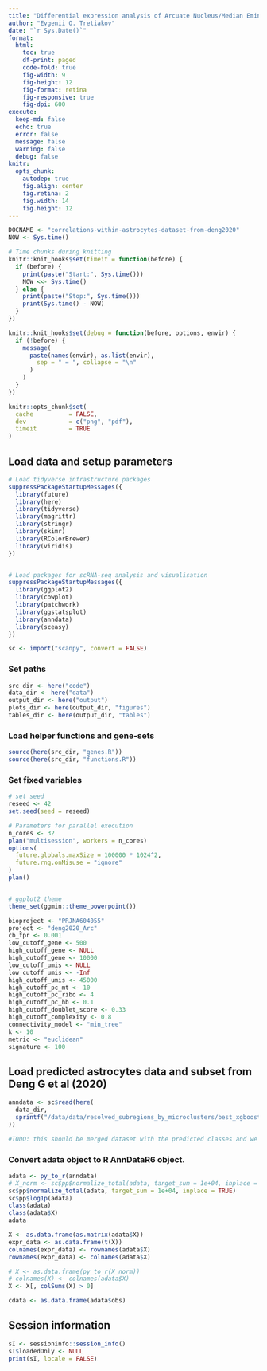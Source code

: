 ```yaml
---
title: "Differential expression analysis of Arcuate Nucleus/Median Eminence astrocytes dataset from Deng G et al 2020"
author: "Evgenii O. Tretiakov"
date: "`r Sys.Date()`"
format:
  html:
    toc: true
    df-print: paged
    code-fold: true
    fig-width: 9
    fig-height: 12
    fig-format: retina
    fig-responsive: true
    fig-dpi: 600
execute:
  keep-md: false
  echo: true
  error: false
  message: false
  warning: false
  debug: false
knitr:
  opts_chunk:
    autodep: true
    fig.align: center
    fig.retina: 2
    fig.width: 14
    fig.height: 12
---
```


```r
DOCNAME <- "correlations-within-astrocytes-dataset-from-deng2020"
NOW <- Sys.time()

# Time chunks during knitting
knitr::knit_hooks$set(timeit = function(before) {
  if (before) {
    print(paste("Start:", Sys.time()))
    NOW <<- Sys.time()
  } else {
    print(paste("Stop:", Sys.time()))
    print(Sys.time() - NOW)
  }
})

knitr::knit_hooks$set(debug = function(before, options, envir) {
  if (!before) {
    message(
      paste(names(envir), as.list(envir),
        sep = " = ", collapse = "\n"
      )
    )
  }
})

knitr::opts_chunk$set(
  cache          = FALSE,
  dev            = c("png", "pdf"),
  timeit         = TRUE
)
```

## Load data and setup parameters

```r
# Load tidyverse infrastructure packages
suppressPackageStartupMessages({
  library(future)
  library(here)
  library(tidyverse)
  library(magrittr)
  library(stringr)
  library(skimr)
  library(RColorBrewer)
  library(viridis)
})


# Load packages for scRNA-seq analysis and visualisation
suppressPackageStartupMessages({
  library(ggplot2)
  library(cowplot)
  library(patchwork)
  library(ggstatsplot)
  library(anndata)
  library(sceasy)
})

sc <- import("scanpy", convert = FALSE)
```

### Set paths

```r
src_dir <- here("code")
data_dir <- here("data")
output_dir <- here("output")
plots_dir <- here(output_dir, "figures")
tables_dir <- here(output_dir, "tables")
```

### Load helper functions and gene-sets

```r
source(here(src_dir, "genes.R"))
source(here(src_dir, "functions.R"))
```

### Set fixed variables

```r
# set seed
reseed <- 42
set.seed(seed = reseed)

# Parameters for parallel execution
n_cores <- 32
plan("multisession", workers = n_cores)
options(
  future.globals.maxSize = 100000 * 1024^2,
  future.rng.onMisuse = "ignore"
)
plan()


# ggplot2 theme
theme_set(ggmin::theme_powerpoint())
```

```r
bioproject <- "PRJNA604055"
project <- "deng2020_Arc"
cb_fpr <- 0.001
low_cutoff_gene <- 500
high_cutoff_gene <- NULL
high_cutoff_gene <- 10000
low_cutoff_umis <- NULL
low_cutoff_umis <- -Inf
high_cutoff_umis <- 45000
high_cutoff_pc_mt <- 10
high_cutoff_pc_ribo <- 4
high_cutoff_pc_hb <- 0.1
high_cutoff_doublet_score <- 0.33
high_cutoff_complexity <- 0.8
connectivity_model <- "min_tree"
k <- 10
metric <- "euclidean"
signature <- 100
```

## Load predicted astrocytes data and subset from Deng G et al (2020)

```r
anndata <- sc$read(here(
  data_dir,
  sprintf("/data/data/resolved_subregions_by_microclusters/best_xgboost-subregional_%s-astrocytes_dataset-msp_%s-metric_%s-k_%s-sign_%s-amb_%s.h5ad", bioproject, connectivity_model, metric, k, signature, cb_fpr)
))

#TODO: this should be merged dataset with the predicted classes and we should subset the data from the study to measure predicted contamination
```

### Convert adata object to R AnnDataR6 object.
```r
adata <- py_to_r(anndata)
# X_norm <- sc$pp$normalize_total(adata, target_sum = 1e+04, inplace = FALSE)["X"]
sc$pp$normalize_total(adata, target_sum = 1e+04, inplace = TRUE)
sc$pp$log1p(adata)
class(adata)
class(adata$X)
adata
```

```r
X <- as.data.frame(as.matrix(adata$X))
expr_data <- as.data.frame(t(X))
colnames(expr_data) <- rownames(adata$X)
rownames(expr_data) <- colnames(adata$X)
```

```r
# X <- as.data.frame(py_to_r(X_norm))
# colnames(X) <- colnames(adata$X)
X <- X[, colSums(X) > 0]
```

```r
cdata <- as.data.frame(adata$obs)
```


## Session information

```r
sI <- sessioninfo::session_info()
sI$loadedOnly <- NULL
print(sI, locale = FALSE)
```